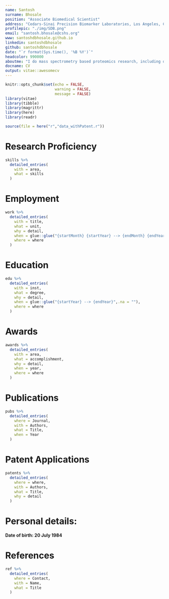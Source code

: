 ---
name: Santosh
surname: Bhosale
position: "Associate Biomedical Scientist"
address: "Cedars-Sinai Precision Biomarker Laboratories, Los Angeles, CA, USA"
profilepic: "./img/SDB.png"
email: "santosh.bhosale@cshs.org"
www: santoshdbhosale.github.io
linkedin: santoshdbhosale
github: santoshdbhosale
date: "`r format(Sys.time(), '%B %Y')`"
headcolor: 990000
aboutme: "I do mass spectrometry based proteomics research, including discovery and validation of protein biomarkers in clinical samples. Collaborations with clinicians, mass spectrometry experts and bioinformaticians."
docname: CV
output: vitae::awesomecv
---

```{r setup, include=FALSE}
knitr::opts_chunk$set(echo = FALSE,
                      warning = FALSE,
                      message = FALSE)
library(vitae)
library(tibble)
library(magrittr)
library(here)
library(readr)

source(file = here("r","data_withPatent.r"))

```

# Research Proficiency

```{r SKILLS}

skills %>%
  detailed_entries(
    with = area,
    what = skills
  )

```

# Employment

```{r EMPLOYMENT}

work %>%
  detailed_entries(
    with = title,
    what = unit,
    why = detail,
    when = glue::glue("{startMonth} {startYear} --> {endMonth} {endYear}",.na = ""),
    where = where
  )

```


# Education

```{r EDUCATION}

edu %>%
  detailed_entries(
    with = inst,
    what = degree,
    why = detail,
    when = glue::glue("{startYear} --> {endYear}",.na = ""),
    where = where
  )

```

# Awards

```{r AWARDS}

awards %>%
  detailed_entries(
    with = area,
    what = accomplishment,
    why = detail,
    when = year,
    where = where
  )

```

# Publications

```{r PUBLICATIONS}
pubs %>% 
  detailed_entries(
    where = Journal,
    with = Authors, 
    what = Title,
    when = Year
  )
```

# Patent Applications
```{r PATENT}
patents %>% 
  detailed_entries(
    where = where,
    with = Authors, 
    what = Title,
    why = detail
  )
```

# Personal details: 

**Date of birth: 20 July 1984**

# References

```{r REFERENCES}
ref %>% 
  detailed_entries(
    where = Contact,
    with = Name, 
    what = Title
  )
```

